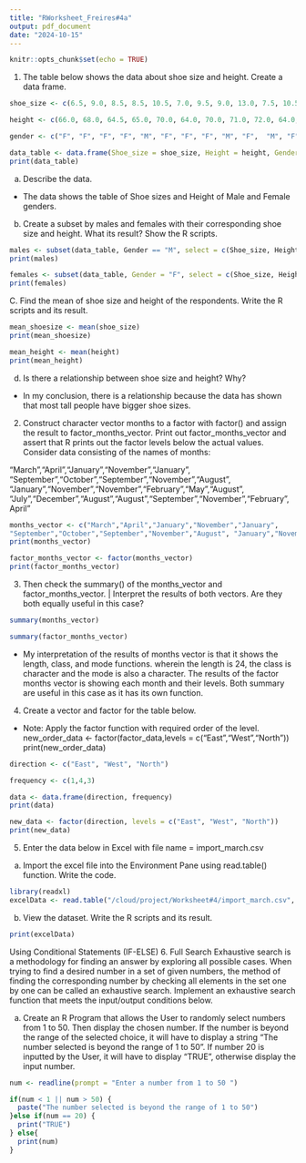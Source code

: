 ```yaml
---
title: "RWorksheet_Freires#4a"
output: pdf_document
date: "2024-10-15"
---
```


```r
knitr::opts_chunk$set(echo = TRUE)
```
1. The table below shows the data about shoe size and height. Create a data frame. 

```r
shoe_size <- c(6.5, 9.0, 8.5, 8.5, 10.5, 7.0, 9.5, 9.0, 13.0, 7.5, 10.5, 8.5, 12.0, 10.5, 13.0, 11.5, 8.5, 5.0, 10.0, 6.5, 7.5, 8.5, 10.5, 8.5, 10.5, 11.0, 9.0, 13.0)

height <- c(66.0, 68.0, 64.5, 65.0, 70.0, 64.0, 70.0, 71.0, 72.0, 64.0, 74.5, 67.0, 71.0, 71.0, 77.0, 72.0, 59.0, 62.0, 72.0, 66.0, 64.0, 67.0, 73.0, 69.0, 72.0, 70.0, 69.0, 70.0)

gender <- c("F", "F", "F", "F", "M", "F", "F", "F", "M", "F",  "M", "F",  "M", "M", "M", "M", "F", "F", "M",  "F", "F", "M", "M",  "F",  "M", "M", "M", "M")

data_table <- data.frame(Shoe_size = shoe_size, Height = height, Gender = gender)
print(data_table)
```

a. Describe the data.

- The data shows the table of Shoe sizes and Height of Male and Female genders. 

b. Create a subset by males and females with their corresponding shoe size and height. What its result? Show the R scripts.

```r
males <- subset(data_table, Gender == "M", select = c(Shoe_size, Height))
print(males)
```

```r
females <- subset(data_table, Gender = "F", select = c(Shoe_size, Height))
print(females)
```

C. Find the mean of shoe size and height of the respondents. Write the R scripts and its result.

```r
mean_shoesize <- mean(shoe_size)
print(mean_shoesize)

```
```r
mean_height <- mean(height)
print(mean_height)
```
 
d. Is there a relationship between shoe size and height? Why?
- In my conclusion, there is a relationship because the data has shown that most tall people have bigger shoe sizes. 

2. Construct character vector months to a factor with factor() and assign the result to
factor_months_vector. Print out factor_months_vector and assert that R prints out
the factor levels below the actual values.
Consider data consisting of the names of months:

"March","April","January","November","January",
"September","October","September","November","August", "January","November","November","February","May","August", "July","December","August","August","September","November","February", April"

```r
months_vector <- c("March","April","January","November","January",
"September","October","September","November","August", "January","November","November","February","May","August", "July","December","August","August","September","November","February", "April")
print(months_vector)

factor_months_vector <- factor(months_vector)
print(factor_months_vector)
```

3. Then check the summary() of the months_vector and factor_months_vector. | Interpret the results of both vectors. Are they both equally useful in this case?

```r
summary(months_vector)
```

```r
summary(factor_months_vector)
```

- My interpretation of the results of months vector is that it shows the length, class, and mode functions. wherein the length is 24, the class is character and the mode is also a character. The results of the factor months vector is showing each month and their levels. Both summary are useful in this case as it has its own function. 

4. Create a vector and factor for the table below.

- Note: Apply the factor function with required order of the level.
new_order_data <- factor(factor_data,levels = c("East","West","North"))
print(new_order_data)

```r
direction <- c("East", "West", "North")

frequency <- c(1,4,3)

data <- data.frame(direction, frequency)
print(data)

new_data <- factor(direction, levels = c("East", "West", "North"))
print(new_data)
```

5. Enter the data below in Excel with file name = import_march.csv

a. Import the excel file into the Environment Pane using read.table() function. Write the code.

```r
library(readxl)
excelData <- read.table("/cloud/project/Worksheet#4/import_march.csv", header = TRUE, sep = ",")
```
b. View the dataset. Write the R scripts and its result.
```r
print(excelData)
```

Using Conditional Statements (IF-ELSE)
6. Full Search
Exhaustive search is a methodology for finding an answer by exploring all possible cases. When trying to find a desired number in a set of given numbers, the method of finding the corresponding number by checking all elements in the set one by one can be called an exhaustive search. Implement an exhaustive search function that meets the input/output conditions below.

a. Create an R Program that allows the User to randomly select numbers from 1 to 50.
Then display the chosen number. If the number is beyond the range of the selected choice, it will have to display a string “The number selected is beyond the range of 1 to 50”. If number 20 is inputted by the User, it will have to display “TRUE”, otherwise display the input number.

```r
num <- readline(prompt = "Enter a number from 1 to 50 ")

if(num < 1 || num > 50) {
  paste("The number selected is beyond the range of 1 to 50")
}else if(num == 20) {
  print("TRUE")
} else{
  print(num)
}
```


